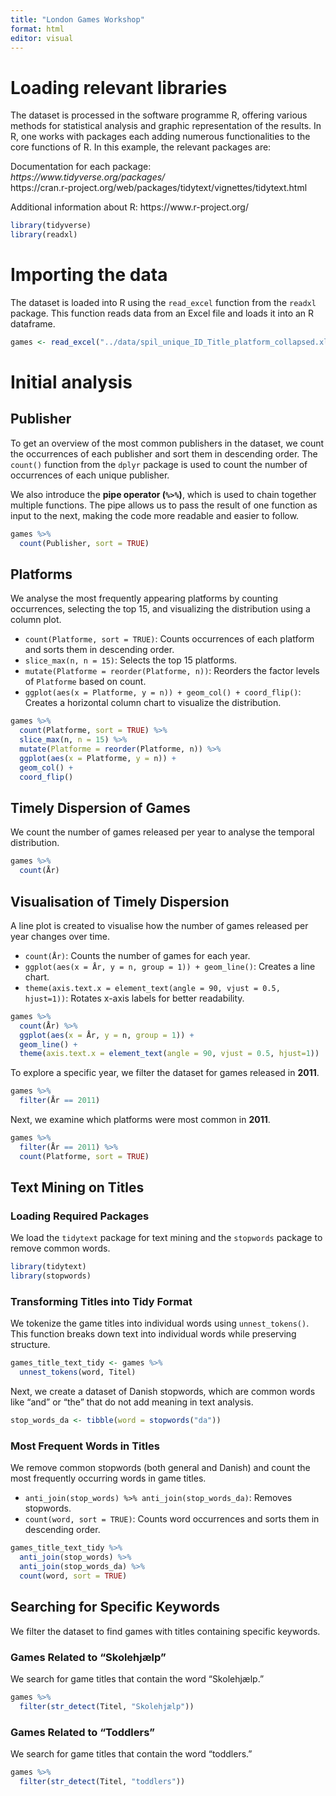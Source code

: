 ```yaml
---
title: "London Games Workshop"
format: html
editor: visual
---
```


# Loading relevant libraries

The dataset is processed in the software programme R, offering various methods for statistical analysis and graphic representation of the results. In R, one works with packages each adding numerous functionalities to the core functions of R. In this example, the relevant packages are:

Documentation for each package: <br> *https://www.tidyverse.org/packages/* <br> https://cran.r-project.org/web/packages/tidytext/vignettes/tidytext.html <br>

Additional information about R: https://www.r-project.org/

```r
library(tidyverse)
library(readxl)
```

# Importing the data

The dataset is loaded into R using the `read_excel` function from the `readxl` package. This function reads data from an Excel file and loads it into an R dataframe.

```r
games <- read_excel("../data/spil_unique_ID_Title_platform_collapsed.xlsx")
```

# Initial analysis

## Publisher

To get an overview of the most common publishers in the dataset, we count the occurrences of each publisher and sort them in descending order. The `count()` function from the `dplyr` package is used to count the number of occurrences of each unique publisher.

We also introduce the **pipe operator (`%>%`)**, which is used to chain together multiple functions. The pipe allows us to pass the result of one function as input to the next, making the code more readable and easier to follow.

```r
games %>% 
  count(Publisher, sort = TRUE)
```

## Platforms

We analyse the most frequently appearing platforms by counting occurrences, selecting the top 15, and visualizing the distribution using a column plot.

-   `count(Platforme, sort = TRUE)`: Counts occurrences of each platform and sorts them in descending order.
-   `slice_max(n, n = 15)`: Selects the top 15 platforms.
-   `mutate(Platforme = reorder(Platforme, n))`: Reorders the factor levels of `Platforme` based on count.
-   `ggplot(aes(x = Platforme, y = n)) + geom_col() + coord_flip()`: Creates a horizontal column chart to visualize the distribution.

```r
games %>% 
  count(Platforme, sort = TRUE) %>% 
  slice_max(n, n = 15) %>% 
  mutate(Platforme = reorder(Platforme, n)) %>%
  ggplot(aes(x = Platforme, y = n)) +
  geom_col() +
  coord_flip()
```

## Timely Dispersion of Games

We count the number of games released per year to analyse the temporal distribution.

```r
games %>% 
  count(År)
```

## Visualisation of Timely Dispersion

A line plot is created to visualise how the number of games released per year changes over time.

-   `count(År)`: Counts the number of games for each year.
-   `ggplot(aes(x = År, y = n, group = 1)) + geom_line()`: Creates a line chart.
-   `theme(axis.text.x = element_text(angle = 90, vjust = 0.5, hjust=1))`: Rotates x-axis labels for better readability.

```r
games %>% 
  count(År) %>% 
  ggplot(aes(x = År, y = n, group = 1)) +
  geom_line() +
  theme(axis.text.x = element_text(angle = 90, vjust = 0.5, hjust=1))
```

To explore a specific year, we filter the dataset for games released in **2011**.

```r
games %>% 
  filter(År == 2011)
```

Next, we examine which platforms were most common in **2011**.

```r
games %>% 
  filter(År == 2011) %>% 
  count(Platforme, sort = TRUE)
```

## Text Mining on Titles

### Loading Required Packages

We load the `tidytext` package for text mining and the `stopwords` package to remove common words.

```r
library(tidytext)
library(stopwords)
```

### Transforming Titles into Tidy Format

We tokenize the game titles into individual words using `unnest_tokens()`. This function breaks down text into individual words while preserving structure.

```r
games_title_text_tidy <- games %>% 
  unnest_tokens(word, Titel)
```

Next, we create a dataset of Danish stopwords, which are common words like "and" or "the" that do not add meaning in text analysis.

```r
stop_words_da <- tibble(word = stopwords("da"))
```

### Most Frequent Words in Titles

We remove common stopwords (both general and Danish) and count the most frequently occurring words in game titles.

-   `anti_join(stop_words) %>% anti_join(stop_words_da)`: Removes stopwords.
-   `count(word, sort = TRUE)`: Counts word occurrences and sorts them in descending order.

```r
games_title_text_tidy %>% 
  anti_join(stop_words) %>% 
  anti_join(stop_words_da) %>% 
  count(word, sort = TRUE)
```

## Searching for Specific Keywords

We filter the dataset to find games with titles containing specific keywords.

### Games Related to "Skolehjælp"

We search for game titles that contain the word "Skolehjælp."

```r
games %>% 
  filter(str_detect(Titel, "Skolehjælp"))
```

### Games Related to "Toddlers"

We search for game titles that contain the word "toddlers."

```r
games %>% 
  filter(str_detect(Titel, "toddlers"))
```
